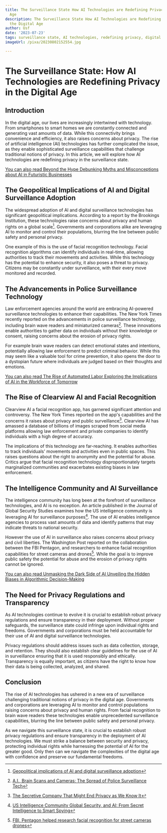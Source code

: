 ```yaml
---
title: The Surveillance State How AI Technologies are Redefining Privacy in the Digital
  Age
description: The Surveillance State How AI Technologies are Redefining Privacy in
  the Digital Age
author: Usf
date: '2023-07-23'
tags: surveillance state, AI technologies, redefining privacy, digital age
imageUrl: /pixa/20230802152554.jpg

---
```

# The Surveillance State: How  AI Technologies are Redefining Privacy in the Digital  Age

## Introduction

In the digital age, our lives are increasingly intertwined with technology. From smartphones to smart  homes we are constantly connected and generating vast amounts of data. While this connectivity  brings convenience and  efficiency, it also raises concerns about privacy. The rise of  artificial intelligence (AI) technologies has further complicated the issue,  as they enable sophisticated surveillance capabilities that challenge traditional notions of privacy. In this article, we will explore how AI technologies  are redefining privacy in  the surveillance state.

[You can also read Beyond the Hype Debunking Myths and Misconceptions about AI in Futuristic Businesses](Beyond%20the%20Hype%20Debunking%20Myths%20and%20Misconceptions%20about%20AI%20in%20Futuristic%20Businesses)


## The Geopolitical Implications of AI and Digital Surveillance Adoption

The widespread adoption of  AI and digital surveillance technologies has significant  geopolitical implications. According to a report by the Brookings Institution, these technologies raise concerns about privacy and human rights on a global scale[^1^]. Governments and corporations alike are leveraging AI to monitor and  control their  populations,  blurring the line between public safety and personal privacy.

One example of this is the use of facial  recognition  technology. Facial recognition algorithms can identify  individuals in real-time, allowing  authorities to track their movements  and activities. While this technology has the potential to enhance security, it also  poses  a threat to  privacy. Citizens  may be constantly under surveillance, with their every move monitored and recorded.

## The Advancements in  Police Surveillance Technology

Law enforcement  agencies around the  world are embracing AI-powered  surveillance technologies to enhance their capabilities.  The New York Times recently reported on the advancements in police surveillance technology, including brain wave readers and miniaturized cameras[^2^]. These innovations  enable  authorities to gather data on individuals without their knowledge or consent, raising concerns about the erosion of privacy  rights.

For example brain wave readers can detect emotional states  and intentions, potentially allowing law enforcement to  predict criminal behavior.  While  this may seem like a  valuable tool for crime prevention, it also opens the  door to a dystopian  future where individuals are judged based on their  thoughts and emotions.

[You can  also read The Rise of Automated Labor Exploring the Implications of AI in the Workforce of Tomorrow](The%20Rise%20of%20Automated%20Labor%20Exploring%20the%20Implications%20of%20AI%20in%20the%20Workforce%20of%20Tomorrow)


## The Rise of Clearview AI and Facial  Recognition

Clearview AI a facial recognition app, has garnered significant attention and controversy. The New  York Times reported  on the app's  capabilities and the concerns  it raises about privacy and public surveillance[^3^]. Clearview AI has amassed  a database of billions of images scraped from social media platforms allowing law enforcement and private companies to  identify individuals with a high  degree of accuracy.

The implications of this technology  are far-reaching. It enables authorities to track individuals' movements and activities even in public spaces.  This raises questions  about the  right to anonymity and the potential for abuse. Critics argue that facial recognition  technology disproportionately targets marginalized communities and exacerbates existing biases in law enforcement.

## The Intelligence Community and AI Surveillance

The intelligence community has long been at the forefront of surveillance technologies, and AI is no exception. An article published in the Journal of  Global Security Studies examines how  the US intelligence community is leveraging AI for surveillance purposes[^4^]. The use  of AI enables intelligence agencies to process vast amounts of data and identify patterns that may indicate threats  to national security.

However the use of AI in  surveillance also  raises concerns about  privacy and civil liberties. The Washington Post reported  on the collaboration between the FBI Pentagon,  and researchers to  enhance facial recognition capabilities for street cameras and drones[^5^].  While  the goal is to improve public safety the  potential for abuse and the erosion of privacy rights cannot be ignored.

[You can also read Unmasking the Dark Side  of AI Unveiling the Hidden Biases in Algorithmic Decision-Making](Unmasking%20the%20Dark%20Side%20of%20AI%20Unveiling%20the%20Hidden%20Biases%20in%20Algorithmic%20Decision-Making)


## The Need for Privacy Regulations and Transparency

As AI technologies continue to evolve it is crucial to establish robust privacy  regulations and ensure transparency in their  deployment. Without  proper safeguards, the surveillance state could infringe upon individual rights and freedoms. Governments and corporations must be held accountable for their use of AI and digital surveillance technologies.

Privacy regulations should address issues such as data collection, storage, and retention.  They should also establish clear guidelines for the use of AI in surveillance ensuring that it is used responsibly and ethically. Transparency  is equally important,  as citizens have  the right to know how their data is being collected, analyzed, and shared.

## Conclusion

The rise of AI technologies has ushered in a new era of surveillance challenging traditional notions of privacy in the digital age. Governments and corporations are leveraging AI to monitor and control populations raising concerns  about privacy and  human rights. From facial  recognition to brain wave readers these technologies enable unprecedented  surveillance capabilities, blurring the line between public safety  and personal  privacy.

As we  navigate this surveillance state, it is crucial  to establish robust privacy regulations and ensure  transparency in the deployment of  AI technologies. We must strike a balance between security and privacy, protecting individual rights while harnessing  the potential of AI for the greater good. Only then can we navigate  the complexities of the digital age with confidence and  preserve our fundamental freedoms.

[^1^]: [Geopolitical implications of AI and  digital surveillance adoption](https://www.brookings.edu/articles/geopolitical-implications-of-ai-and-digital-surveillance-adoption/)

[^2^]: [A.I.,  Brain Scans and Cameras: The Spread of Police Surveillance Tech](https://www.nytimes.com/2023/03/30/technology/police-surveillance-tech-dubai.html)

[^3^]: [The Secretive Company That Might End Privacy as We Know It](https://www.nytimes.com/2020/01/18/technology/clearview-privacy-facial-recognition.html)

[^4^]: [US Intelligence Community Global Security, and AI: From Secret Intelligence to Smart Spying](https://academic.oup.com/jogss/article/8/2/ogad005/7128314)

[^5^]: [FBI, Pentagon helped research facial recognition for street cameras drones](https://www.washingtonpost.com/technology/2023/03/07/facial-recognition-fbi-dod-research-aclu/)